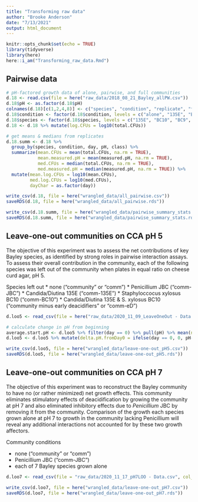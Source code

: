 ```yaml
---
title: "Transforming raw data"
author: "Brooke Anderson"
date: "7/13/2021"
output: html_document
---
```


```r
knitr::opts_chunk$set(echo = TRUE)
library(tidyverse)
library(here)
here::i_am("Transforming_raw_data.Rmd")
```

## Pairwise data

```r
# pH-factored growth data of alone, pairwise, and full communities
d.18 <- read.csv(file = here("raw_data/2018_08_21_Bayley_allPW.csv"))
d.18$pH <- as.factor(d.18$pH)
colnames(d.18)[c(1,2,4,8)] <- c("species", "condition", "replicate", "total.CFUs")
d.18$condition <- factor(d.18$condition, levels = c("alone", "135E", "BC10", "BC9", "JB5", "JB7", "JBC", "JB370", "community"))
d.18$species <- factor(d.18$species, levels = c("135E", "BC10", "BC9", "JB5", "JB7", "JBC", "JB370"))
d.18 <- d.18 %>% mutate(log.CFUs = log10(total.CFUs))

# get means & medians from replicates
d.18.summ <- d.18 %>%
  group_by(species, condition, day, pH, class) %>%
  summarize(mean.CFUs = mean(total.CFUs, na.rm = TRUE),
            mean.measured.pH = mean(measured.pH, na.rm = TRUE),
            med.CFUs = median(total.CFUs, na.rm = TRUE),
            med.measured.pH = median(measured.pH, na.rm = TRUE)) %>%
  mutate(mean.log.CFUs = log10(mean.CFUs),
         med.log.CFUs = log10(med.CFUs),
         dayChar = as.factor(day))

```

```r
write_csv(d.18, file = here("wrangled_data/all_pairwise.csv"))
saveRDS(d.18, file = here("wrangled_data/all_pairwise.rds"))

write_csv(d.18.summ, file = here("wrangled_data/pairwise_summary_stats.csv"))
saveRDS(d.18.summ, file = here("wrangled_data/pairwise_summary_stats.rds"))
```


## Leave-one-out communities on CCA pH 5

The objective of this experiment was to assess the net contributions of key Bayley species, as identified by strong roles in pairwise interaction assays. To assess their overall contribution in the community, each of the following species was left out of the community when plates in equal ratio on cheese curd agar, pH 5.

Species left out
* none ("community" or "comm")
* Penicillium JBC ("comm-JBC")
* Candida/Diutina 135E ("comm-135E")
* Staphyloccocus xylosus BC10 ("comm-BC10")
* Candida/Diutina 135E & S. xylosus BC10 ("community minus early deacidifiers" or "comm-eD")

```r
d.loo5 <- read_csv(file = here("raw_data/2020_11_09_LeaveOneOut - Data.csv"), col_types = "ffffddddd")

# calculate change in pH from beginning
average.start.pH <- d.loo5 %>% filter(day == 0) %>% pull(pH) %>% mean(na.rm = T)
d.loo5 <- d.loo5 %>% mutate(delta.pH.fromDay0 = ifelse(day == 0, 0, pH-average.start.pH))

```

```r
write_csv(d.loo5, file = here("wrangled_data/leave-one-out_pH5.csv"))
saveRDS(d.loo5, file = here("wrangled_data/leave-one-out_pH5.rds"))
```

## Leave-one-out communities on CCA pH 7

The objective of this experiment was to reconstruct the Bayley community to have no (or rather minimized) net growth effects. This community eliminates stimulatory effects of deacidification by growing the community at pH 7 and also eliminated inhibitory effects due to *Penicillium* JBC by removing it from the community.
Comparison of the growth each species grown alone at pH 7 to growth in the community lacking Penicillium will reveal any additional interactions not accounted for by these two growth affectors. 

Community conditions

* none ("community" or "comm")
* Penicillium JBC ("comm-JBC")
* each of 7 Bayley species grown alone

```r
d.loo7 <- read_csv(file = "raw_data/2020_11_17_pH7LOO - Data.csv", col_types = "ffffdddddd")
```

```r
write_csv(d.loo7, file = here("wrangled_data/leave-one-out_pH7.csv"))
saveRDS(d.loo7, file = here("wrangled_data/leave-one-out_pH7.rds"))
```

